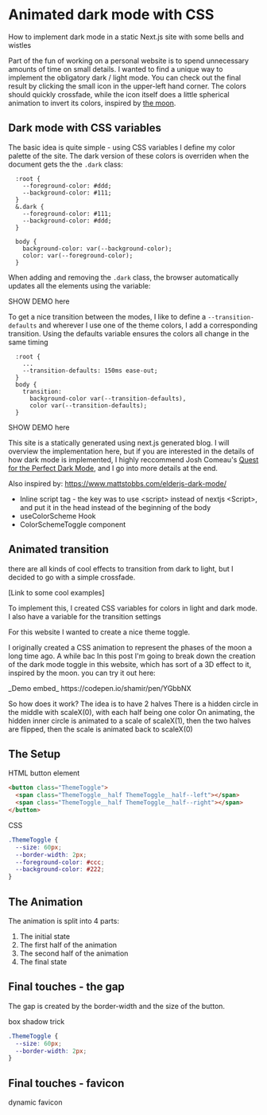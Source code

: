 
# Animated dark mode with CSS

How to implement dark mode in a static Next.js site with some bells and wistles

Part of the fun of working on a personal website is to spend unnecessary amounts of time on small details. I wanted to find a unique way to implement the obligatory dark / light mode. You can check out the final result by clicking the small icon in the upper-left hand corner. The colors should quickly crossfade, while the icon itself does a little spherical animation to invert its colors, inspired by [the moon](link).

## Dark mode with CSS variables

The basic idea is quite simple - using CSS variables I define my color palette of the site. The dark version of these colors is overriden when the document gets the the `.dark` class:

```
  :root {
    --foreground-color: #ddd;
    --background-color: #111;
  }
  &.dark {
    --foreground-color: #111;
    --background-color: #ddd;
  }

  body {
    background-color: var(--background-color);
    color: var(--foreground-color);
  }
```

When adding and removing the `.dark` class, the browser automatically updates all the elements using the variable:

SHOW DEMO here

To get a nice transition between the modes, I like to define a `--transition-defaults` and wherever I use one of the theme colors, I add a corresponding transition. Using the defaults variable ensures the colors all change in the same timing

```
  :root {
    ...
    --transition-defaults: 150ms ease-out;
  }
  body {
    transition:
      background-color var(--transition-defaults),
      color var(--transition-defaults);
  }
```

SHOW DEMO here

This site is a statically generated using next.js generated blog. I will overview the implementation here, but if you are interested in the details of how dark mode is implemented, I highly reccommend Josh Comeau's [ Quest for the Perfect Dark Mode](https://www.joshwcomeau.com/react/dark-mode/), and I go into more details at the end.

Also inspired by:
https://www.mattstobbs.com/elderjs-dark-mode/

- Inline script tag - the key was to use \<script\> instead of nextjs \<Script\>, and put it in the head instead of the beginning of the body
- useColorScheme Hook
- ColorSchemeToggle component

## Animated transition

there are all kinds of cool effects to transition from dark to light, but I decided to go with a simple crossfade.

[Link to some cool examples]

To implement this, I created CSS variables for colors in light and dark mode.
I also have a variable for the transition settings

For this website I wanted to create a nice theme toggle.

I originally created a CSS animation to represent the phases of the moon a long time ago. A while bac
In this post I'm going to break down the creation of the dark mode toggle in this website, which has sort of a 3D effect to it, inspired by the moon. you can try it out here:

<ThemeToggleDemo />
_Demo embed_ https://codepen.io/shamir/pen/YGbbNX

So how does it work?
The idea is to have 2 halves
There is a hidden circle in the middle with scaleX(0), with each half being one color
On animating, the hidden inner circle is animated to a scale of scaleX(1), then the two halves are flipped, then the scale is animated back to scaleX(0)

## The Setup

HTML button element

```html
<button class="ThemeToggle">
  <span class="ThemeToggle__half ThemeToggle__half--left"></span>
  <span class="ThemeToggle__half ThemeToggle__half--right"></span>
</button>
```

CSS

```css
.ThemeToggle {
  --size: 60px;
  --border-width: 2px;
  --foreground-color: #ccc;
  --background-color: #222;
}
```

## The Animation

The animation is split into 4 parts:

1. The initial state
2. The first half of the animation
3. The second half of the animation
4. The final state

## Final touches - the gap

The gap is created by the border-width and the size of the button.

box shadow trick

```css
.ThemeToggle {
  --size: 60px;
  --border-width: 2px;
}
```

## Final touches - favicon

dynamic favicon
